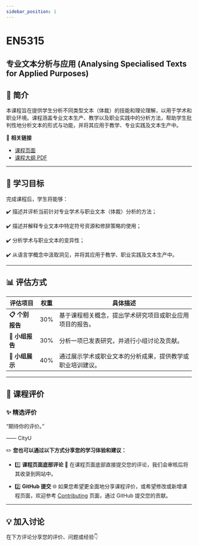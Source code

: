 ```yaml
---
sidebar_position: 1
---
```


# EN5315
## 专业文本分析与应用 (Analysing Specialised Texts for Applied Purposes)

## **📘 简介**
本课程旨在提供学生分析不同类型文本（体裁）的技能和理论理解，以用于学术和职业环境。课程涵盖专业文本生产、教学以及职业实践中的分析方法，帮助学生批判性地分析文本的形式与功能，并将其应用于教学、专业实践及文本生产中。

🔗 **相关链接**
- [课程页面](https://www.cityu.edu.hk/catalogue/pg/202526/course/EN5315.htm)
- [课程大纲 PDF](https://www.cityu.edu.hk/catalogue/pg/202526/course/EN5315.pdf)

---

## **🎯 学习目标**

完成课程后，学生将能够：

✔️ 描述并评析当前针对专业学术与职业文本（体裁）分析的方法；

✔️ 描述并解释专业文本中特定符号资源和修辞策略的使用；

✔️ 分析学术与职业文本的变异性；

✔️ 从语言学概念中汲取洞见，并将其应用于教学、职业实践及文本生产中。

---

## **📊 评估方式**

| **评估项目**          | **权重** | **具体描述**                                                                                       |
|----------------------|---------|---------------------------------------------------------------------------------------------------|
| **📋 个别报告**        | 30%     | 基于课程相关概念，提出学术研究项目或职业应用项目的报告。                                         |
| **📂 小组报告**        | 30%     | 分析一项已发表研究，并进行小组讨论及贡献。                                                       |
| **📢 小组展示**        | 40%     | 通过展示学术或职业文本的分析成果，提供教学或职业培训建议。                                         |

---

## **💬 课程评价**

### ✨ **精选评价**
<div className={commentStyles.commentBox}>
    <p className={commentStyles.commentText}>
        “期待你的评价。”
    </p>
    <p className={commentStyles.commentAuthor}>—— CityU</p>
</div>

✏️ **您也可以通过以下方式分享您的学习体验和建议：**

- 1️⃣ **课程页面底部评论**
💬 在课程页面底部直接提交您的评论，我们会审核后将其收录到网站中。

- 2️⃣ **GitHub 提交**
🌐 如果您希望更全面地分享课程评价，或希望修改或新增课程页面，欢迎参考 [Contributing](/contributing) 页面，通过 GitHub 提交您的贡献。

---

## **💡 加入讨论**

在下方评论分享您的评价、问题或经验👇
<Utterances />
